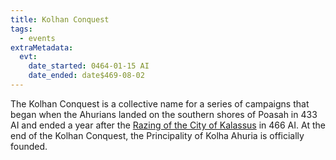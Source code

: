 ```yaml
---
title: Kolhan Conquest
tags:
  - events
extraMetadata:
  evt:
    date_started: 0464-01-15 AI
    date_ended: date$469-08-02
---
```



The Kolhan Conquest is a collective name for a series of campaigns that began when the Ahurians landed on the southern shores of Poasah in 433 AI and ended a year after the [Razing of the City of Kalassus](./0466-07-02-razing-of-the-city-of-kalassus.mdx) in 466 AI. At the end of the Kolhan Conquest, the Principality of Kolha Ahuria is officially founded.
